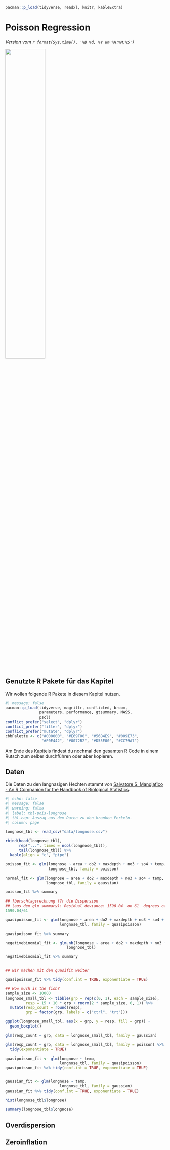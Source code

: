 ```r
pacman::p_load(tidyverse, readxl, knitr, kableExtra)
```

# Poisson Regression {#sec-poisson}

*Version vom `r format(Sys.time(), '%B %d, %Y um %H:%M:%S')`*

![](images/caution.png){fig-align="center" width="50%"}

## Genutzte R Pakete für das Kapitel

Wir wollen folgende R Pakete in diesem Kapitel nutzen.

```r
#| message: false
pacman::p_load(tidyverse, magrittr, conflicted, broom,
               parameters, performance, gtsummary, MASS,
               pscl)
conflict_prefer("select", "dplyr")
conflict_prefer("filter", "dplyr")
conflict_prefer("mutate", "dplyr")
cbbPalette <- c("#000000", "#E69F00", "#56B4E9", "#009E73", 
                "#F0E442", "#0072B2", "#D55E00", "#CC79A7")
```

Am Ende des Kapitels findest du nochmal den gesamten R Code in einem Rutsch zum selber durchführen oder aber kopieren.

## Daten

::: column-margin
Die Daten zu den langnasigen Hechten stammt von [Salvatore S. Mangiafico - An R Companion for the Handbook of Biological Statistics](https://rcompanion.org/rcompanion/e_05.html).
:::

```r
#| echo: false
#| message: false
#| warning: false
#| label: tbl-pois-longnose
#| tbl-cap: Auszug aus dem Daten zu den kranken Ferkeln.
#| column: page

longnose_tbl <- read_csv("data/longnose.csv") 

rbind(head(longnose_tbl),
      rep("...", times = ncol(longnose_tbl)),
      tail(longnose_tbl)) %>% 
  kable(align = "c", "pipe")
```

```r


poisson_fit <- glm(longnose ~ area + do2 + maxdepth + no3 + so4 + temp,
                   longnose_tbl, family = poisson)

normal_fit <- glm(longnose ~ area + do2 + maxdepth + no3 + so4 + temp,
                  longnose_tbl, family = gaussian)

poisson_fit %>% summary

## ?berschlagsrechnung f?r die Dispersion
## (aus dem glm summary): Residual deviance: 1590.04  on 61  degrees of freedom
1590.04/61

quasipoisson_fit <- glm(longnose ~ area + do2 + maxdepth + no3 + so4 + temp,
                        longnose_tbl, family = quasipoisson)

quasipoisson_fit %>% summary

negativebinomial_fit <- glm.nb(longnose ~ area + do2 + maxdepth + no3 + so4 + temp,
                           longnose_tbl)

negativebinomial_fit %>% summary


## wir machen mit den quasifit weiter

quasipoisson_fit %>% tidy(conf.int = TRUE, exponentiate = TRUE)

## How much is the fish?
sample_size <- 10000
longnose_small_tbl <- tibble(grp = rep(c(0, 1), each = sample_size),
         resp = 15 + 10 * grp + rnorm(2 * sample_size, 0, 1)) %>%
  mutate(resp_count = round(resp),
         grp = factor(grp, labels = c("ctrl", "trt")))

ggplot(longnose_small_tbl, aes(x = grp, y = resp, fill = grp)) +
  geom_boxplot()

glm(resp_count ~ grp, data = longnose_small_tbl, family = gaussian)

glm(resp_count ~ grp, data = longnose_small_tbl, family = poisson) %>%
  tidy(exponentiate = TRUE)

quasipoisson_fit <- glm(longnose ~ temp,
                        longnose_tbl, family = quasipoisson)
quasipoisson_fit %>% tidy(conf.int = TRUE, exponentiate = TRUE)


gaussian_fit <- glm(longnose ~ temp,
                        longnose_tbl, family = gaussian)
gaussian_fit %>% tidy(conf.int = TRUE, exponentiate = TRUE)

hist(longnose_tbl$longnose)

summary(longnose_tbl$longnose)

```

## Overdispersion

## Zeroinflation

